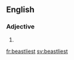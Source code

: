 ==English==

===Adjective===
{{head|en|adjective superlative form}}

# {{en-superlative of|beastly}}

[[fr:beastliest]]
[[sv:beastliest]]